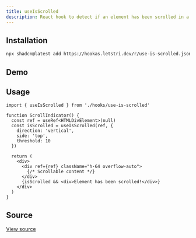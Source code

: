 ```yaml
---
title: useIsScrolled
description: React hook to detect if an element has been scrolled in a specific direction.
---
```


## Installation

```bash
npx shadcn@latest add https://hookas.letstri.dev/r/use-is-scrolled.json
```

## Demo

<div className="demo">
  <IsScrolledDemo />
</div>


## Usage

```tsx
import { useIsScrolled } from './hooks/use-is-scrolled'

function ScrollIndicator() {
  const ref = useRef<HTMLDivElement>(null)
  const isScrolled = useIsScrolled(ref, {
    direction: 'vertical',
    side: 'top',
    threshold: 10
  })

  return (
    <div>
      <div ref={ref} className="h-64 overflow-auto">
        {/* Scrollable content */}
      </div>
      {isScrolled && <div>Element has been scrolled!</div>}
    </div>
  )
}
```

## Source

<a href="https://github.com/letstri/hookas/blob/main/registry/hooks/use-is-scrolled.ts" target="_blank" rel="noopener noreferrer">View source</a>
